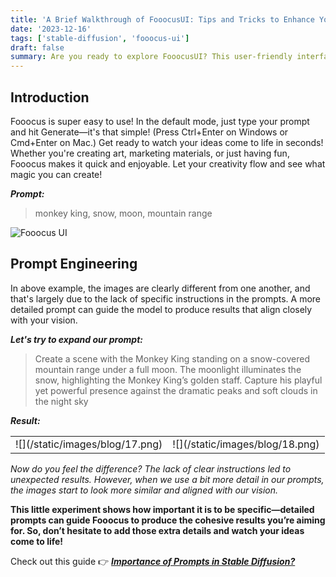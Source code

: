 ```yaml
---
title: 'A Brief Walkthrough of FooocusUI: Tips and Tricks to Enhance Your Experience'
date: '2023-12-16'
tags: ['stable-diffusion', 'fooocus-ui']
draft: false
summary: Are you ready to explore FooocusUI? This user-friendly interface is designed to make your digital experience smoother and more enjoyable. Whether you’re a beginner or just looking to polish your skills, this article will guide you through the basics and share some handy tips and tricks. Let’s dive in!
---
```


## Introduction

Fooocus is super easy to use! In the default mode, just type your prompt and hit Generate—it's that simple! (Press Ctrl+Enter on Windows or Cmd+Enter on Mac.)
Get ready to watch your ideas come to life in seconds! Whether you're creating art, marketing materials, or just having fun, Fooocus makes it quick and enjoyable. Let your creativity flow and see what magic you can create!

**_Prompt:_**

> monkey king, snow, moon, mountain range

![Fooocus UI](/static/images/blog/16.png)

<TOCInline toc={props.toc} exclude="Introduction" />

## Prompt Engineering

In above example, the images are clearly different from one another, and that's largely due to the lack of specific instructions in the prompts. A more detailed prompt can guide the model to produce results that align closely with your vision.

**_Let's try to expand our prompt:_**

> Create a scene with the Monkey King standing on a snow-covered mountain range under a full moon. The moonlight illuminates the snow, highlighting the Monkey King’s golden staff. Capture his playful yet powerful presence against the dramatic peaks and soft clouds in the night sky

**_Result:_**

<table style={{ marginTop: '-5%' }}>
  <tbody>
    <tr>
      <td>![](/static/images/blog/17.png)</td>
      <td>![](/static/images/blog/18.png)</td>
    </tr>
  </tbody>
</table>

_Now do you feel the difference? The lack of clear instructions led to unexpected results. However, when we use a bit more detail in our prompts, the images start to look more similar and aligned with our vision._

**This little experiment shows how important it is to be specific—detailed prompts can guide Fooocus to produce the cohesive results you’re aiming for. So, don’t hesitate to add those extra details and watch your ideas come to life!**

Check out this guide 👉 _**[Importance of Prompts in Stable Diffusion?](/blog/stable-diffusion/importance-of-prompts)**_

